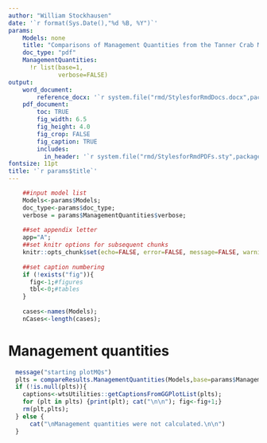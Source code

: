 ```yaml
---
author: "William Stockhausen"
date: '`r format(Sys.Date(),"%d %B, %Y")`'
params: 
    Models: none
    title: "Comparisons of Management Quantities from the Tanner Crab Model" 
    doc_type: "pdf"
    ManagementQuantities:
      !r list(base=1,                           
              verbose=FALSE)
output: 
    word_document: 
        reference_docx: '`r system.file("rmd/StylesforRmdDocs.docx",package="wtsUtilities")`'
    pdf_document: 
        toc: TRUE
        fig_width: 6.5
        fig_height: 4.0
        fig_crop: FALSE
        fig_caption: TRUE
        includes:
          in_header: '`r system.file("rmd/StylesforRmdPDFs.sty",package="wtsUtilities")`'
fontsize: 11pt
title: '`r params$title`'
---
```


```r
    ##input model list
    Models<-params$Models;
    doc_type<-params$doc_type;
    verbose = params$ManagementQuantities$verbose;
    
    ##set appendix letter
    app="A";
    ##set knitr options for subsequent chunks
    knitr::opts_chunk$set(echo=FALSE, error=FALSE, message=FALSE, warning=FALSE, concordance=TRUE, fig.width=6.5, fig.height=7.0, dpi=300)
    
    ##set caption numbering
    if (!exists("fig")){
      fig<-1;#figures
      tbl<-0;#tables
    }
    
    cases<-names(Models);
    nCases<-length(cases);
```

# Management quantities

```r
  message("starting plotMQs")
  plts = compareResults.ManagementQuantities(Models,base=params$ManagementQuantities$base,verbose=verbose)
  if (!is.null(plts)){
    captions<-wtsUtilities::getCaptionsFromGGPlotList(plts);
    for (plt in plts) {print(plt); cat("\n\n"); fig<-fig+1;}
    rm(plt,plts);
  } else {
      cat("\nManagement quantities were not calculated.\n\n")
  }
```

\FloatBarrier

\clearpage


